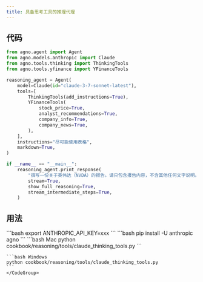 ```yaml
---
title: 具备思考工具的推理代理
---
```


## 代码

```python cookbook/reasoning/tools/claude_thinking_tools.py
from agno.agent import Agent
from agno.models.anthropic import Claude
from agno.tools.thinking import ThinkingTools
from agno.tools.yfinance import YFinanceTools

reasoning_agent = Agent(
    model=Claude(id="claude-3-7-sonnet-latest"),
    tools=[
        ThinkingTools(add_instructions=True),
        YFinanceTools(
            stock_price=True,
            analyst_recommendations=True,
            company_info=True,
            company_news=True,
        ),
    ],
    instructions="尽可能使用表格",
    markdown=True,
)

if __name__ == "__main__":
    reasoning_agent.print_response(
        "撰写一份关于英伟达（NVDA）的报告。请只包含报告内容，不含其他任何文字说明。",
        stream=True,
        show_full_reasoning=True,
        stream_intermediate_steps=True,
    )


```

## 用法

<Steps>
  <Snippet file="create-venv-step.mdx" />

  <Step title="设置你的 API 密钥">
    ```bash
    export ANTHROPIC_API_KEY=xxx
    ```
  </Step>

  <Step title="安装库">
    ```bash
    pip install -U anthropic agno
    ```
  </Step>

  <Step title="运行代理">
    <CodeGroup>
    ```bash Mac
    python cookbook/reasoning/tools/claude_thinking_tools.py
    ```

    ```bash Windows
    python cookbook/reasoning/tools/claude_thinking_tools.py
    ```
    </CodeGroup>
  </Step>
</Steps>